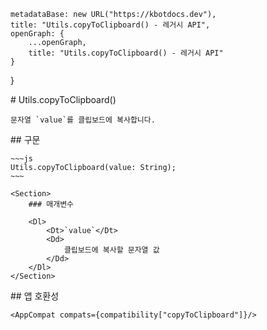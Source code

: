 
    metadataBase: new URL("https://kbotdocs.dev"),
    title: "Utils.copyToClipboard() - 레거시 API",
    openGraph: {
        ...openGraph,
        title: "Utils.copyToClipboard() - 레거시 API"
    }
}

<Section>
    # Utils.copyToClipboard()

    문자열 `value`를 클립보드에 복사합니다.
</Section>
<Section>
    ## 구문

    ~~~js
    Utils.copyToClipboard(value: String);
    ~~~

    <Section>
        ### 매개변수

        <Dl>
            <Dt>`value`</Dt>
            <Dd>
                클립보드에 복사할 문자열 값
            </Dd>
        </Dl>
    </Section>
</Section>
<Section>
    ## 앱 호환성

    <AppCompat compats={compatibility["copyToClipboard"]}/>
</Section>